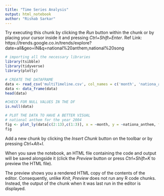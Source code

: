 ---
title: "Time Series Analysis"
output: html_notebook
author: "Rishab Sarkar"
---

Try executing this chunk by clicking the *Run* button within the chunk or by placing your cursor inside it and pressing *Ctrl+Shift+Enter*. 
Ref Link: https://trends.google.co.in/trends/explore?date=all&geo=IN&q=national%20anthem,national%20song


```{r}
# importing all the necessary libraries
library(tsibble)
library(tidyverse)
library(plotly)
```

```{r}
# CREATE THE DATAFRAME
data <- read_csv('multiTimeline.csv', col_names = c('month', 'nationa_anthem', 'national_song'))
data <- data_frame(data)
head(data)
```
```{r}
#CHECK FOR NULL VALUES IN THE DF
is.null(data) 
```
```{r}
# PLOT THE DATA TO HAVE A BETTER VISUAL
# national anthem for the year 2004
fig <- plot_ly(data[c(2:13),c(1:3)], x = ~month, y = ~nationa_anthem, type = 'scatter', mode='lines+markers')
fig
```

Add a new chunk by clicking the *Insert Chunk* button on the toolbar or by pressing *Ctrl+Alt+I*.

When you save the notebook, an HTML file containing the code and output will be saved alongside it (click the *Preview* button or press *Ctrl+Shift+K* to preview the HTML file).

The preview shows you a rendered HTML copy of the contents of the editor. Consequently, unlike *Knit*, *Preview* does not run any R code chunks. Instead, the output of the chunk when it was last run in the editor is displayed.
